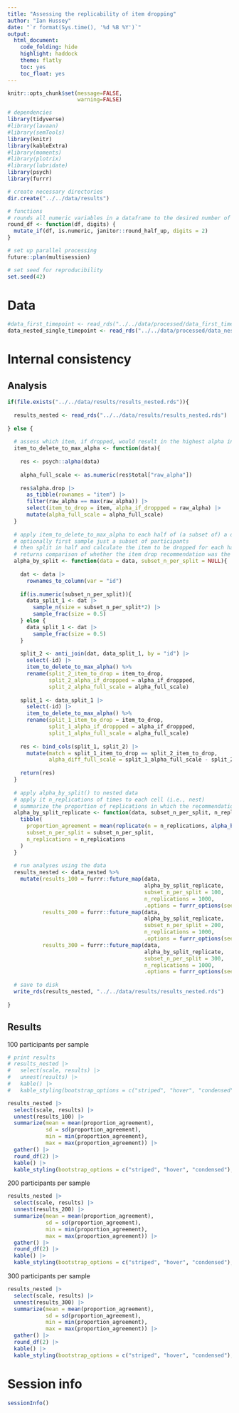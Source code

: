 ```yaml
---
title: "Assessing the replicability of item dropping"
author: "Ian Hussey"
date: "`r format(Sys.time(), '%d %B %Y')`"
output:
  html_document:
    code_folding: hide
    highlight: haddock
    theme: flatly
    toc: yes
    toc_float: yes
---
```


```r
knitr::opts_chunk$set(message=FALSE,
                      warning=FALSE)
```

```r

# dependencies
library(tidyverse)
#library(lavaan)
#library(semTools)
library(knitr)
library(kableExtra)
#library(moments)
#library(plotrix)
#library(lubridate)
library(psych)
library(furrr)

# create necessary directories
dir.create("../../data/results")

# functions
# rounds all numeric variables in a dataframe to the desired number of places. Non-numeric variables will be ignored.
round_df <- function(df, digits) {
  mutate_if(df, is.numeric, janitor::round_half_up, digits = 2)
}

# set up parallel processing
future::plan(multisession)

# set seed for reproducibility
set.seed(42)

```

# Data

```r

#data_first_timepoint <- read_rds("../../data/processed/data_first_timepoint.rds")
data_nested_single_timepoint <- read_rds("../../data/processed/data_nested_single_timepoint.rds")

```

# Internal consistency

## Analysis

```r

if(file.exists("../../data/results/results_nested.rds")){
  
  results_nested <- read_rds("../../data/results/results_nested.rds")
  
} else {
  
  # assess which item, if dropped, would result in the highest alpha in the remaining items
  item_to_delete_to_max_alpha <- function(data){
    
    res <- psych::alpha(data)
    
    alpha_full_scale <- as.numeric(res$total["raw_alpha"])
    
    res$alpha.drop |>
      as_tibble(rownames = "item") |>
      filter(raw_alpha == max(raw_alpha)) |>
      select(item_to_drop = item, alpha_if_droppped = raw_alpha) |>
      mutate(alpha_full_scale = alpha_full_scale)
  }
  
  # apply item_to_delete_to_max_alpha to each half of (a subset of) a data set
  # optionally first sample just a subset of participants
  # then split in half and calculate the item to be dropped for each half
  # returns comparison of whether the item drop recommendation was the same in both halves
  alpha_by_split <- function(data = data, subset_n_per_split = NULL){
    
    dat <- data |>
      rownames_to_column(var = "id")
    
    if(is.numeric(subset_n_per_split)){
      data_split_1 <- dat |>
        sample_n(size = subset_n_per_split*2) |>
        sample_frac(size = 0.5)
    } else {
      data_split_1 <- dat |>
        sample_frac(size = 0.5)
    }
    
    split_2 <- anti_join(dat, data_split_1, by = "id") |>
      select(-id) |>
      item_to_delete_to_max_alpha() %>%
      rename(split_2_item_to_drop = item_to_drop,
             split_2_alpha_if_droppped = alpha_if_droppped,
             split_2_alpha_full_scale = alpha_full_scale)
    
    split_1 <- data_split_1 |>
      select(-id) |>
      item_to_delete_to_max_alpha() %>%
      rename(split_1_item_to_drop = item_to_drop,
             split_1_alpha_if_droppped = alpha_if_droppped,
             split_1_alpha_full_scale = alpha_full_scale)
    
    res <- bind_cols(split_1, split_2) |>
      mutate(match = split_1_item_to_drop == split_2_item_to_drop,
             alpha_diff_full_scale = split_1_alpha_full_scale - split_2_alpha_full_scale)
    
    return(res)
  }
  
  # apply alpha_by_split() to nested data
  # apply it n_replications of times to each cell (i.e., nest)
  # summarize the proportion of replications in which the recommendation agreed between samples
  alpha_by_split_replicate <- function(data, subset_n_per_split, n_replications, ...){
    tibble(
      proportion_agreement = mean(replicate(n = n_replications, alpha_by_split(data = data, subset_n_per_split = subset_n_per_split)$match)),
      subset_n_per_split = subset_n_per_split,
      n_replications = n_replications
    )
  }
  
  # run analyses using the data 
  results_nested <- data_nested %>% 
    mutate(results_100 = furrr::future_map(data, 
                                           alpha_by_split_replicate, 
                                           subset_n_per_split = 100, 
                                           n_replications = 1000,
                                           .options = furrr_options(seed = TRUE)),
           results_200 = furrr::future_map(data, 
                                           alpha_by_split_replicate, 
                                           subset_n_per_split = 200, 
                                           n_replications = 1000,
                                           .options = furrr_options(seed = TRUE)),
           results_300 = furrr::future_map(data, 
                                           alpha_by_split_replicate, 
                                           subset_n_per_split = 300, 
                                           n_replications = 1000,
                                           .options = furrr_options(seed = TRUE)))
  
  # save to disk
  write_rds(results_nested, "../../data/results/results_nested.rds")
  
}

```

## Results

100 participants per sample

```r

# print results
# results_nested |>
#   select(scale, results) |>
#   unnest(results) |>
#   kable() |>
#   kable_styling(bootstrap_options = c("striped", "hover", "condensed"), full_width = FALSE)

results_nested |>
  select(scale, results) |>
  unnest(results_100) |>
  summarize(mean = mean(proportion_agreement),
            sd = sd(proportion_agreement),
            min = min(proportion_agreement),
            max = max(proportion_agreement)) |>
  gather() |>
  round_df(2) |>
  kable() |>
  kable_styling(bootstrap_options = c("striped", "hover", "condensed"), full_width = FALSE)

```

200 participants per sample

```r

results_nested |>
  select(scale, results) |>
  unnest(results_200) |>
  summarize(mean = mean(proportion_agreement),
            sd = sd(proportion_agreement),
            min = min(proportion_agreement),
            max = max(proportion_agreement)) |>
  gather() |>
  round_df(2) |>
  kable() |>
  kable_styling(bootstrap_options = c("striped", "hover", "condensed"), full_width = FALSE)

```

300 participants per sample

```r
results_nested |>
  select(scale, results) |>
  unnest(results_300) |>
  summarize(mean = mean(proportion_agreement),
            sd = sd(proportion_agreement),
            min = min(proportion_agreement),
            max = max(proportion_agreement)) |>
  gather() |>
  round_df(2) |>
  kable() |>
  kable_styling(bootstrap_options = c("striped", "hover", "condensed"), full_width = FALSE)

```

# Session info

```r

sessionInfo()

```



